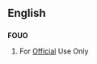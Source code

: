 ==English==

==={{initialism-old|en}}===
{{wikipedia}}
'''FOUO'''

# {{context|US|lang=en}} For [[official|Official]] Use Only